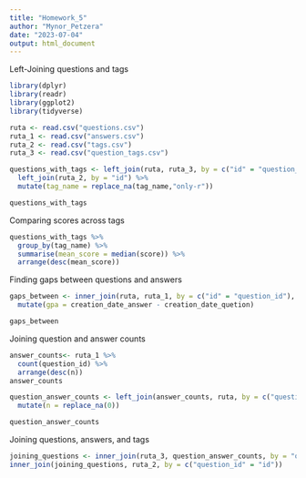 ---
title: "Homework_5"
author: "Mynor_Petzera"
date: "2023-07-04"
output: html_document
---


Left-Joining questions and tags

```{r}
library(dplyr)
library(readr)
library(ggplot2)
library(tidyverse)

ruta <- read.csv("questions.csv")
ruta_1 <- read.csv("answers.csv")
ruta_2 <- read.csv("tags.csv")
ruta_3 <- read.csv("question_tags.csv")

questions_with_tags <- left_join(ruta, ruta_3, by = c("id" = "question_id")) %>%
  left_join(ruta_2, by = "id") %>%
  mutate(tag_name = replace_na(tag_name,"only-r"))

questions_with_tags
```

Comparing scores across tags

```{r}
questions_with_tags %>%
  group_by(tag_name) %>%
  summarise(mean_score = median(score)) %>%
  arrange(desc(mean_score))
```
Finding gaps between questions and answers

```{r}
gaps_between <- inner_join(ruta, ruta_1, by = c("id" = "question_id"), suffix = c("_question","_answer")) %>%
  mutate(gpa = creation_date_answer - creation_date_quetion)

gaps_between
```


Joining question and answer counts

```{r}
answer_counts<- ruta_1 %>%
  count(question_id) %>%
  arrange(desc(n))
answer_counts

question_answer_counts <- left_join(answer_counts, ruta, by = c("question_id" = "id")) %>%
  mutate(n = replace_na(0))

question_answer_counts
```

Joining questions, answers, and tags

```{r}
joining_questions <- inner_join(ruta_3, question_answer_counts, by = "question_id")
inner_join(joining_questions, ruta_2, by = c("question_id" = "id"))
```



